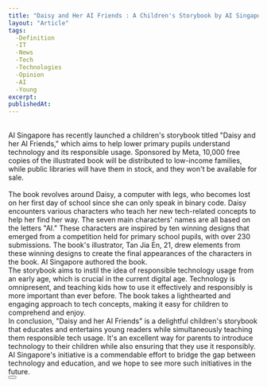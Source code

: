 ```yaml
---
title: "Daisy and Her AI Friends : A Children's Storybook by AI Singapore"
layout: "Article"
tags: 
  -Definition
  -IT
  -News
  -Tech
  -Technologies
  -Opinion
  -AI
  -Young
excerpt:
publishedAt:
---
```

<br />
AI Singapore has recently launched a children's storybook titled "Daisy and her AI Friends," which aims to help lower primary pupils understand technology and its responsible usage. Sponsored by Meta, 10,000 free copies of the illustrated book will be distributed to low-income families, while public libraries will have them in stock, and they won't be available for sale.
<br/>
<Youtube id= "4VWVSaRdK_o"/>
<br/>
The book revolves around Daisy, a computer with legs, who becomes lost on her first day of school since she can only speak in binary code. Daisy encounters various characters who teach her new tech-related concepts to help her find her way. The seven main characters' names are all based on the letters "AI." These characters are inspired by ten winning designs that emerged from a competition held for primary school pupils, with over 230 submissions. The book's illustrator, Tan Jia En, 21, drew elements from these winning designs to create the final appearances of the characters in the book. AI Singapore authored the book.
<br />
The storybook aims to instil the idea of responsible technology usage from an early age, which is crucial in the current digital age. Technology is omnipresent, and teaching kids how to use it effectively and responsibly is more important than ever before. The book takes a lighthearted and engaging approach to tech concepts, making it easy for children to comprehend and enjoy.
<br />
In conclusion, "Daisy and her AI Friends" is a delightful children's storybook that educates and entertains young readers while simultaneously teaching them responsible tech usage. It's an excellent way for parents to introduce technology to their children while also ensuring that they use it responsibly. AI Singapore's initiative is a commendable effort to bridge the gap between technology and education, and we hope to see more such initiatives in the future.
<br />
<Button
  address="https://www.straitstimes.com/singapore/parenting-education/new-storybook-introduces-young-children-to-complex-ai-concepts"
  text="Source"
/>